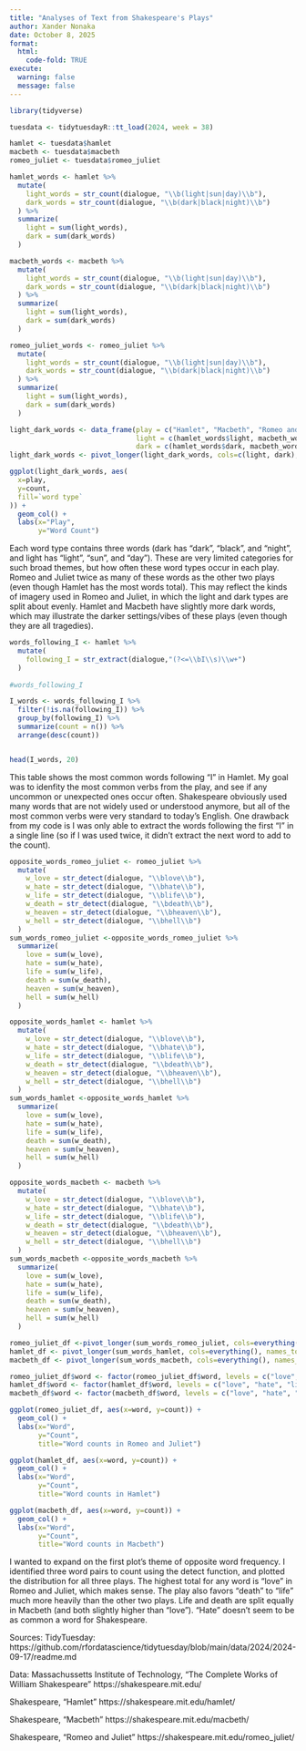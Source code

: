 ```yaml
---
title: "Analyses of Text from Shakespeare's Plays"
author: Xander Nonaka
date: October 8, 2025 
format: 
  html:
    code-fold: TRUE
execute: 
  warning: false
  message: false
---
```


```r
library(tidyverse)
```

```r
tuesdata <- tidytuesdayR::tt_load(2024, week = 38)

hamlet <- tuesdata$hamlet
macbeth <- tuesdata$macbeth
romeo_juliet <- tuesdata$romeo_juliet
```

```r
hamlet_words <- hamlet %>% 
  mutate(
    light_words = str_count(dialogue, "\\b(light|sun|day)\\b"),
    dark_words = str_count(dialogue, "\\b(dark|black|night)\\b")
  ) %>% 
  summarize(
    light = sum(light_words),
    dark = sum(dark_words)
  )

macbeth_words <- macbeth %>% 
  mutate(
    light_words = str_count(dialogue, "\\b(light|sun|day)\\b"),
    dark_words = str_count(dialogue, "\\b(dark|black|night)\\b")
  ) %>% 
  summarize(
    light = sum(light_words),
    dark = sum(dark_words)
  )

romeo_juliet_words <- romeo_juliet %>% 
  mutate(
    light_words = str_count(dialogue, "\\b(light|sun|day)\\b"),
    dark_words = str_count(dialogue, "\\b(dark|black|night)\\b")
  ) %>% 
  summarize(
    light = sum(light_words),
    dark = sum(dark_words)
  )
```

```r
light_dark_words <- data_frame(play = c("Hamlet", "Macbeth", "Romeo and Juliet"), 
                               light = c(hamlet_words$light, macbeth_words$light, romeo_juliet_words$light), 
                               dark = c(hamlet_words$dark, macbeth_words$dark, romeo_juliet_words$dark))
light_dark_words <- pivot_longer(light_dark_words, cols=c(light, dark), names_to="word type", values_to="count")
```

```r
ggplot(light_dark_words, aes(
  x=play, 
  y=count, 
  fill=`word type`
)) +
  geom_col() +
  labs(x="Play",
       y="Word Count")
```
Each word type contains three words (dark has "dark", "black", and "night", and light has "light", "sun", and "day"). These are very limited categories for such broad themes, but how often these word types occur in each play. Romeo and Juliet twice as many of these words as the other two plays (even though Hamlet has the most words total). This may reflect the kinds of imagery used in Romeo and Juliet, in which the light and dark types are split about evenly. Hamlet and Macbeth have slightly more dark words, which may illustrate the darker settings/vibes of these plays (even though they are all tragedies). 

```r
words_following_I <- hamlet %>%
  mutate(
    following_I = str_extract(dialogue,"(?<=\\bI\\s)\\w+")
  )
  
#words_following_I
```

```r
I_words <- words_following_I %>% 
  filter(!is.na(following_I)) %>% 
  group_by(following_I) %>% 
  summarize(count = n()) %>% 
  arrange(desc(count))


head(I_words, 20)
```
This table shows the most common words following "I" in Hamlet. My goal was to idenfity the most common verbs from the play, and see if any uncommon or unexpected ones occur often. Shakespeare obviously used many words that are not widely used or understood anymore, but all of the most common verbs were very standard to today's English. One drawback from my code is I was only able to extract the words following the first "I" in a single line (so if I was used twice, it didn't extract the next word to add to the count).  

```r
opposite_words_romeo_juliet <- romeo_juliet %>% 
  mutate(
    w_love = str_detect(dialogue, "\\blove\\b"),
    w_hate = str_detect(dialogue, "\\bhate\\b"),
    w_life = str_detect(dialogue, "\\blife\\b"),
    w_death = str_detect(dialogue, "\\bdeath\\b"),
    w_heaven = str_detect(dialogue, "\\bheaven\\b"), 
    w_hell = str_detect(dialogue, "\\bhell\\b")
  ) 
sum_words_romeo_juliet <-opposite_words_romeo_juliet %>% 
  summarize(
    love = sum(w_love), 
    hate = sum(w_hate), 
    life = sum(w_life), 
    death = sum(w_death), 
    heaven = sum(w_heaven),
    hell = sum(w_hell)
  )

opposite_words_hamlet <- hamlet %>% 
  mutate(
    w_love = str_detect(dialogue, "\\blove\\b"),
    w_hate = str_detect(dialogue, "\\bhate\\b"),
    w_life = str_detect(dialogue, "\\blife\\b"),
    w_death = str_detect(dialogue, "\\bdeath\\b"),
    w_heaven = str_detect(dialogue, "\\bheaven\\b"), 
    w_hell = str_detect(dialogue, "\\bhell\\b")
  ) 
sum_words_hamlet <-opposite_words_hamlet %>% 
  summarize(
    love = sum(w_love), 
    hate = sum(w_hate), 
    life = sum(w_life), 
    death = sum(w_death), 
    heaven = sum(w_heaven),
    hell = sum(w_hell)
  )

opposite_words_macbeth <- macbeth %>% 
  mutate(
    w_love = str_detect(dialogue, "\\blove\\b"),
    w_hate = str_detect(dialogue, "\\bhate\\b"),
    w_life = str_detect(dialogue, "\\blife\\b"),
    w_death = str_detect(dialogue, "\\bdeath\\b"),
    w_heaven = str_detect(dialogue, "\\bheaven\\b"), 
    w_hell = str_detect(dialogue, "\\bhell\\b")
  ) 
sum_words_macbeth <-opposite_words_macbeth %>% 
  summarize(
    love = sum(w_love), 
    hate = sum(w_hate), 
    life = sum(w_life), 
    death = sum(w_death), 
    heaven = sum(w_heaven),
    hell = sum(w_hell)
  )
```

```r
romeo_juliet_df <-pivot_longer(sum_words_romeo_juliet, cols=everything(), names_to = "word", values_to = "count")
hamlet_df <- pivot_longer(sum_words_hamlet, cols=everything(), names_to = "word", values_to = "count")
macbeth_df <- pivot_longer(sum_words_macbeth, cols=everything(), names_to = "word", values_to = "count")
```
```r
romeo_juliet_df$word <- factor(romeo_juliet_df$word, levels = c("love", "hate", "life", "death", "heaven", "hell"))
hamlet_df$word <- factor(hamlet_df$word, levels = c("love", "hate", "life", "death", "heaven", "hell"))
macbeth_df$word <- factor(macbeth_df$word, levels = c("love", "hate", "life", "death", "heaven", "hell"))

```


```r
ggplot(romeo_juliet_df, aes(x=word, y=count)) + 
  geom_col() +
  labs(x="Word", 
       y="Count",
       title="Word counts in Romeo and Juliet")
```
```r
ggplot(hamlet_df, aes(x=word, y=count)) + 
  geom_col() +
  labs(x="Word", 
       y="Count",
       title="Word counts in Hamlet")
```
```r
ggplot(macbeth_df, aes(x=word, y=count)) + 
  geom_col() +
  labs(x="Word", 
       y="Count",
       title="Word counts in Macbeth")
```
I wanted to expand on the first plot's theme of opposite word frequency. I identified three word pairs to count using the detect function, and plotted the distribution for all three plays. The highest total for any word is "love" in Romeo and Juliet, which makes sense. The play also favors "death" to "life" much more heavily than the other two plays. Life and death are split equally in Macbeth (and both slightly higher than "love"). "Hate" doesn't seem to be as common a word for Shakespeare. 

Sources: 
TidyTuesday: https://github.com/rfordatascience/tidytuesday/blob/main/data/2024/2024-09-17/readme.md

Data: 
Massachussetts Institute of Technology, "The Complete Works of William Shakespeare"
https://shakespeare.mit.edu/

Shakespeare, "Hamlet"
https://shakespeare.mit.edu/hamlet/

Shakespeare, "Macbeth"
https://shakespeare.mit.edu/macbeth/

Shakespeare, "Romeo and Juliet" 
https://shakespeare.mit.edu/romeo_juliet/
